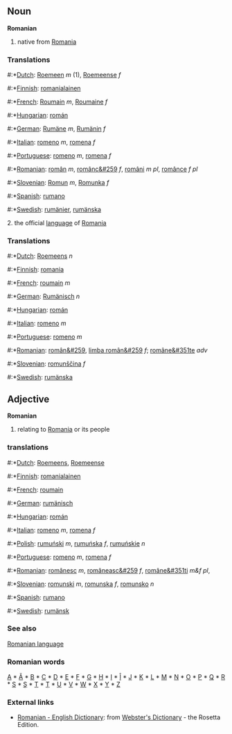 == Noun ==
'''Romanian'''

# native from [[Romania]]

=== Translations ===
#:*[[Dutch]]: [[Roemeen]] ''m'' (1), [[Roemeense]] ''f'' 
#:*[[Finnish]]: [[romanialainen]]
#:*[[French]]: [[Roumain]] ''m'', [[Roumaine]] ''f''
#:*[[Hungarian]]: [[román]]
#:*[[German]]: [[Rumäne]] ''m'', [[Rumänin]] ''f''
#:*[[Italian]]: [[romeno]] ''m'', [[romena]] ''f''
#:*[[Portuguese]]: [[romeno]] ''m'', [[romena]] ''f''
#:*[[Romanian]]: [[român]] ''m'', [[românc&#259]] ''f'', [[români]] ''m pl'', [[românce]] ''f pl''
#:*[[Slovenian]]: [[Romun]] ''m'', [[Romunka]] ''f''
#:*[[Spanish]]: [[rumano]]
#:*[[Swedish]]: [[rumänier]], [[rumänska]]


2. the official [[language]] of [[Romania]]

=== Translations ===
#:*[[Dutch]]: [[Roemeens]] ''n''
#:*[[Finnish]]: [[romania]]
#:*[[French]]: [[roumain]] ''m''
#:*[[German]]: [[Rumänisch]] ''n''
#:*[[Hungarian]]: [[román]]
#:*[[Italian]]: [[romeno]] ''m''
#:*[[Portuguese]]: [[romeno]] ''m''
#:*[[Romanian]]: [[român&#259]], [[limba român&#259]] ''f''; [[române&#351te]] ''adv''
#:*[[Slovenian]]: [[romunščina]] ''f''
#:*[[Swedish]]: [[rumänska]]

== Adjective ==
'''Romanian'''

# relating to [[Romania]] or its people

=== translations ===
#:*[[Dutch]]: [[Roemeens]], [[Roemeense]]
#:*[[Finnish]]: [[romanialainen]]
#:*[[French]]: [[roumain]]
#:*[[German]]: [[rumänisch]]
#:*[[Hungarian]]: [[román]]
#:*[[Italian]]: [[romeno]] ''m'', [[romena]] ''f''
#:*[[Polish]]: [[rumuński]] ''m'', [[rumuńska]] ''f'', [[rumuńskie]] ''n''
#:*[[Portuguese]]: [[romeno]] ''m'', [[romena]] ''f''
#:*[[Romanian]]: [[românesc]] ''m'', [[româneasc&#259]] ''f'', [[române&#351ti]] ''m&f pl'', 
#:*[[Slovenian]]: [[romunski]] ''m'', [[romunska]] ''f'', [[romunsko]] ''n''
#:*[[Spanish]]: [[rumano]]
#:*[[Swedish]]: [[rumänsk]]

=== See also ===
[[Romanian language]]

=== Romanian words ===
[[A]] * [[Ă]] * [[B]] * [[C]] * [[D]] * [[E]] * [[F]] * [[G]] * [[H]] * [[I]] * [[Î]] * [[J]] * [[K]] * [[L]] * [[M]] * [[N]] * [[O]] * [[P]] * [[Q]] * [[R]] * [[S]] * [[Ş]] * [[T]] * [[Ţ]] * [[U]] * [[V]] * [[W]] * [[X]] * [[Y]] * [[Z]]

=== External links ===
*[http://www.websters-online-dictionary.org/definition/Romanian-english/ Romanian - English Dictionary]: from [http://www.websters-online-dictionary.org/ Webster's Dictionary] - the Rosetta Edition.